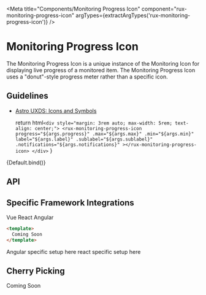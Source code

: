 
<Meta
    title="Components/Monitoring Progress Icon"
    component="rux-monitoring-progress-icon"
    argTypes={extractArgTypes('rux-monitoring-progress-icon')}
/>

# Monitoring Progress Icon

The Monitoring Progress Icon is a unique instance of the Monitoring Icon for displaying live progress of a monitored item. The Monitoring Progress Icon uses a "donut"-style progress meter rather than a specific icon.

## Guidelines

-   [Astro UXDS: Icons and Symbols](https://astrouxds.com/ui-components/icons-and-symbols)


    return html`
        <div style="margin: 3rem auto; max-width: 5rem; text-align: center;">
            <rux-monitoring-progress-icon
                progress="${args.progress}"
                .max="${args.max}"
                .min="${args.min}"
                label="${args.label}"
                .sublabel="${args.sublabel}"
                .notifications="${args.notifications}"
            ></rux-monitoring-progress-icon>
        </div>
    `
}

<Canvas>
    <Story
        args={{
          progress: 50,
          label: 'Progress'
        }}
        name="Monitoring Progress Icon"
    >
        {Default.bind()}
    </Story>
</Canvas>

## API

<ArgsTable of="rux-monitoring-progress-icon" />

## Specific Framework Integrations

<div>
<rux-tabs small id="tab-set-id-1">
<rux-tab id="tab-id-1">Vue</rux-tab>
<rux-tab id="tab-id-2">React</rux-tab>
<rux-tab id="tab-id-3">Angular</rux-tab>
</rux-tabs>

<rux-tab-panels aria-labelledby="tab-set-id-1">
  <rux-tab-panel aria-labelledby="tab-id-1">

```html
<template>
  Coming Soon
</template>
```

  </rux-tab-panel>
  <rux-tab-panel aria-labelledby="tab-id-2">
    Angular specific setup here
  </rux-tab-panel>
  <rux-tab-panel aria-labelledby="tab-id-3">
    react specific setup here
  </rux-tab-panel>
</rux-tab-panels>
</div>

## Cherry Picking
Coming Soon

